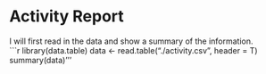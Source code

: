 Activity Report 
=================
I will first read in the data and show a summary of the information.  
```r
library(data.table)
data <- read.table("./activity.csv", header = T)
summary(data)'''